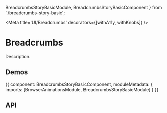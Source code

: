 



  BreadcrumbsStoryBasicModule,
  BreadcrumbsStoryBasicComponent
} from './breadcrumbs-story-basic';

<Meta title='UI/Breadcrumbs' decorators={[withA11y, withKnobs]} />

# Breadcrumbs

Description.

## Demos

<Preview>
  <Story name='Basic' height='110px'>
    {{
      component: BreadcrumbsStoryBasicComponent,
      moduleMetadata: {
        imports: [BrowserAnimationsModule, BreadcrumbsStoryBasicModule]
      }
    }}
  </Story>
</Preview>

## API

<Props of={ESBreadcrumbsComponent} />
